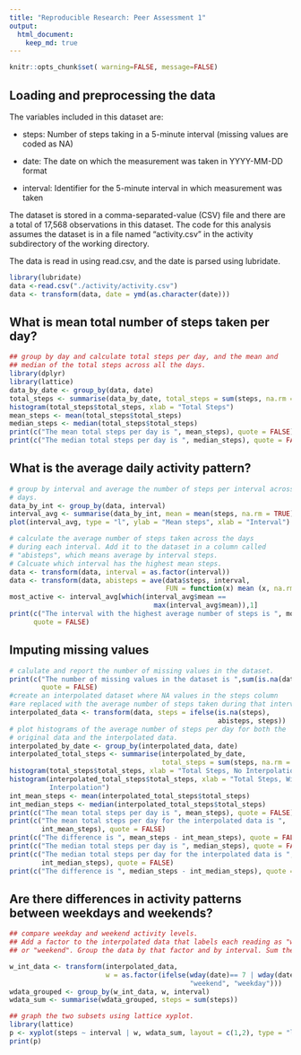 ```yaml
---
title: "Reproducible Research: Peer Assessment 1"
output: 
  html_document:
    keep_md: true
---
```

```r
knitr::opts_chunk$set( warning=FALSE, message=FALSE)
```

## Loading and preprocessing the data
The variables included in this dataset are:

- steps: Number of steps taking in a 5-minute interval (missing values are coded as NA)

- date: The date on which the measurement was taken in YYYY-MM-DD format

- interval: Identifier for the 5-minute interval in which measurement was taken

The dataset is stored in a comma-separated-value (CSV) file and there are a total of 17,568 observations in this dataset. The code for this analysis assumes the dataset is in a file named "activity.csv" in the activity subdirectory of the working
directory. 

The data is read in using read.csv, and the date is parsed using lubridate. 

```r
library(lubridate)
data <-read.csv("./activity/activity.csv")
data <- transform(data, date = ymd(as.character(date)))

```




## What is mean total number of steps taken per day?


```r
## group by day and calculate total steps per day, and the mean and
## median of the total steps across all the days.
library(dplyr)
library(lattice)
data_by_date <- group_by(data, date)
total_steps <- summarise(data_by_date, total_steps = sum(steps, na.rm = TRUE))
histogram(total_steps$total_steps, xlab = "Total Steps")
mean_steps <- mean(total_steps$total_steps)
median_steps <- median(total_steps$total_steps)
print(c("The mean total steps per day is ", mean_steps), quote = FALSE)
print(c("The median total steps per day is ", median_steps), quote = FALSE)

```


## What is the average daily activity pattern?
```r
# group by interval and average the number of steps per interval across the
# days. 
data_by_int <- group_by(data, interval)
interval_avg <- summarise(data_by_int, mean = mean(steps, na.rm = TRUE))
plot(interval_avg, type = "l", ylab = "Mean steps", xlab = "Interval")

# calculate the average number of steps taken across the days
# during each interval. Add it to the dataset in a column called 
# "abisteps", which means average by interval steps. 
# Calcuate which interval has the highest mean steps. 
data <- transform(data, interval = as.factor(interval))
data <- transform(data, abisteps = ave(data$steps, interval,
                                       FUN = function(x) mean (x, na.rm = TRUE)))
most_active <- interval_avg[which(interval_avg$mean == 
                                    max(interval_avg$mean)),1]
print(c("The interval with the highest average number of steps is ", most_active),
      quote = FALSE)
```





## Imputing missing values

```r
# calulate and report the number of missing values in the dataset.
print(c("The number of missing values in the dataset is ",sum(is.na(data$steps))),
        quote = FALSE)
#create an interpolated dataset where NA values in the steps column
#are replaced with the average number of steps taken during that interval.
interpolated_data <- transform(data, steps = ifelse(is.na(steps), 
                                                    abisteps, steps))
# plot histograms of the average number of steps per day for both the
# original data and the interpolated data. 
interpolated_by_date <- group_by(interpolated_data, date)
interpolated_total_steps <- summarise(interpolated_by_date, 
                                      total_steps = sum(steps, na.rm = TRUE))
histogram(total_steps$total_steps, xlab = "Total Steps, No Interpolation")
histogram(interpolated_total_steps$total_steps, xlab = "Total Steps, With
          Interpolation")
int_mean_steps <- mean(interpolated_total_steps$total_steps)
int_median_steps <- median(interpolated_total_steps$total_steps)
print(c("The mean total steps per day is ", mean_steps), quote = FALSE)
print(c("The mean total steps per day for the interpolated data is ", 
        int_mean_steps), quote = FALSE)
print(c("The difference is ", mean_steps - int_mean_steps), quote = FALSE)
print(c("The median total steps per day is ", median_steps), quote = FALSE)
print(c("The median total steps per day for the interpolated data is ", 
        int_median_steps), quote = FALSE)
print(c("The difference is ", median_steps - int_median_steps), quote = FALSE)


```
## Are there differences in activity patterns between weekdays and weekends?
```r
## compare weekday and weekend activity levels.
## Add a factor to the interpolated data that labels each reading as "weekday
## or "weekend". Group the data by that factor and by interval. Sum the steps.

w_int_data <- transform(interpolated_data, 
                        w = as.factor(ifelse(wday(date)== 7 | wday(date)== 1,
                                             "weekend", "weekday")))
wdata_grouped <- group_by(w_int_data, w, interval)
wdata_sum <- summarise(wdata_grouped, steps = sum(steps))

## graph the two subsets using lattice xyplot. 
library(lattice)
p <- xyplot(steps ~ interval | w, wdata_sum, layout = c(1,2), type = "l")
print(p)

```